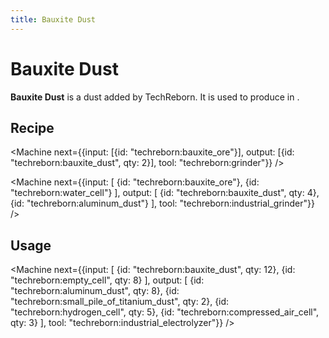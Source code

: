 ```yaml
---
title: Bauxite Dust
---
```


<ItemImage file="bauxite_dust" alt="Bauxite Dust" size="200" />

# Bauxite Dust

**Bauxite Dust** is a dust added by TechReborn. It is used to produce <McItem slug="techreborn:aluminum_dust" /> in <McItem slug="techreborn:industrial_electrolyzer" />.

## Recipe

<CraftingTable recipe="input techreborn:small_pile_of_bauxite_dust techreborn:small_pile_of_bauxite_dust air input techreborn:small_pile_of_bauxite_dust techreborn:small_pile_of_bauxite_dust air input air air air output techreborn:bauxite_dust"/>

<Machine next={{input: [{id: "techreborn:bauxite_ore"}], output: [{id: "techreborn:bauxite_dust", qty: 2}], tool: "techreborn:grinder"}} />

<Machine next={{input: [
  {id: "techreborn:bauxite_ore"},
  {id: "techreborn:water_cell"}
], output: [
  {id: "techreborn:bauxite_dust", qty: 4},
  {id: "techreborn:aluminum_dust"}
], tool: "techreborn:industrial_grinder"}} />

## Usage

<CraftingTable recipe="input air air air input air techreborn:bauxite_dust air input air air air output techreborn:small_pile_of_bauxite_dust,4"/>

<Machine next={{input: [
  {id: "techreborn:bauxite_dust", qty: 12},
  {id: "techreborn:empty_cell", qty: 8}
], output: [
  {id: "techreborn:aluminum_dust", qty: 8},
  {id: "techreborn:small_pile_of_titanium_dust", qty: 2},
  {id: "techreborn:hydrogen_cell", qty: 5},
  {id: "techreborn:compressed_air_cell", qty: 3}
], tool: "techreborn:industrial_electrolyzer"}} />
